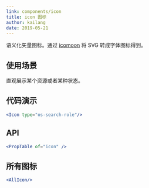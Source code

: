 ```yaml
---
link: components/icon
title: icon 图标
author: kailang
date: 2019-05-21
---
```


语义化矢量图标。通过 [icomoon](https://icomoon.io) 将 SVG 转成字体图标得到。

## 使用场景
直观展示某个资源或者某种状态。

## 代码演示
```jsx
<Icon type="os-search-role"/>
```

## API
```jsx previewOnly
<PropTable of="icon" />
```

## 所有图标
```jsx previewOnly
<AllIcon/>
```